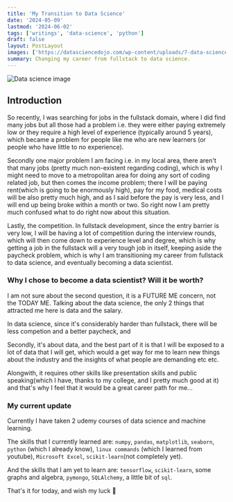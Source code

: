 ```yaml
---
title: 'My Transition to Data Science'
date: '2024-05-09'
lastmod: '2024-06-02'
tags: ['writings', 'data-science', 'python']
draft: false
layout: PostLayout
images: ['https://datasciencedojo.com/wp-content/uploads/7-data-science-tools.png']
summary: Changing my career from fullstack to data science.
---
```


![Data science image](https://datasciencedojo.com/wp-content/uploads/7-data-science-tools.png)

## Introduction

So recently, I was searching for jobs in the fullstack domain, where I did find many jobs but all those had a problem i.e. they were either paying extremely low or they require a high level of experience (typically around 5 years), which became a problem for people like me who are new learners (or people who have little to no experience).

Secondly one major problem I am facing i.e. in my local area, there aren't that many jobs (pretty much non-existent regarding coding), which is why I might need to move to a metropolitan area for doing any sort of coding related job, but then comes the income problem; there I will be paying rent(which is going to be enormously high), pay for my food, medical costs will be also pretty much high, and as I said before the pay is very less, and I will end up being broke within a month or two. So right now I am pretty much confused what to do right now about this situation.

Lastly, the competition. In fullstack development, since the entry barrier is very low, I will be having a lot of competition during the interview rounds, which will then come down to experience level and degree, which is why getting a job in the fullstack will a very tough job in itself, keeping aside the paycheck problem, which is why I am transitioning my career from fullstack to data science, and eventually becoming a data scientist.

### Why I chose to become a data scientist? Will it be worth?

I am not sure about the second question, it is a FUTURE ME concern, not the TODAY ME. Talking about the data science, the only 2 things that attracted me here is data and the salary.

In data science, since it's considerably harder than fullstack, there will be less competion and a better paycheck, and

Secondly, it's about data, and the best part of it is that I will be exposed to a lot of data that I will get, which would a get way for me to learn new things about the industry and the insights of what people are demanding etc etc.

Alongwith, it requires other skills like presentation skills and public speaking(which I have, thanks to my college, and I pretty much good at it) and that's why I feel that it would be a great career path for me...

### My current update

Currently I have taken 2 udemy courses of data science and machine learning.

The skills that I currently learned are: `numpy`, `pandas`, `matplotlib`, `seaborn`, `python` (which I already know), `linux commands` (which I learned from youtube), `Microsoft Excel`, `scikit-learn`(not completely yet).

And the skills that I am yet to learn are: `tensorflow`, `scikit-learn`, some graphs and algebra, `pymongo`, `SQLAlchemy`, a little bit of `sql`.

That's it for today, and wish my luck 🤧
